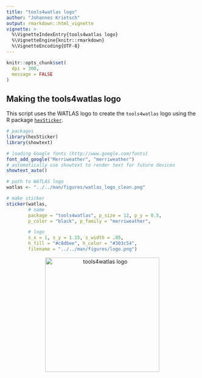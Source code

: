 ```yaml
---
title: "tools4watlas logo"
author: "Johannes Krietsch"
output: rmarkdown::html_vignette
vignette: >
  %\VignetteIndexEntry{tools4watlas logo}
  %\VignetteEngine{knitr::rmarkdown}
  %\VignetteEncoding{UTF-8}
---
```


```r
knitr::opts_chunk$set(
  dpi = 300,
  message = FALSE
)
```

## Making the tools4watlas logo

This script uses the WATLAS logo to create the `tools4watlas` logo using the R package [`hexSticker`](https://github.com/GuangchuangYu/hexSticker). 

```r
# packages
library(hexSticker)
library(showtext)

# loading Google fonts (http://www.google.com/fonts)
font_add_google("Merriweather", "merriweather")
# automatically use showtext to render text for future devices
showtext_auto()

# path to WATLAS logo
watlas <- "../../man/figures/watlas_logo_clean.png"

# make sticker
sticker(watlas,
        # name
        package = "tools4watlas", p_size = 12, p_y = 0.5,
        p_color = "black", p_family = "merriweather",

        # logo
        s_x = 1, s_y = 1.15, s_width = .85,
        h_fill = "#c8dbee", h_color = "#303c54",
        filename = "../../man/figures/logo.png")
```
<p align="middle">
    <a>
        <img src="../../man/figures/logo.png" align="middle" height="300" alt="tools4watlas logo"/>
    </a>
</p>

